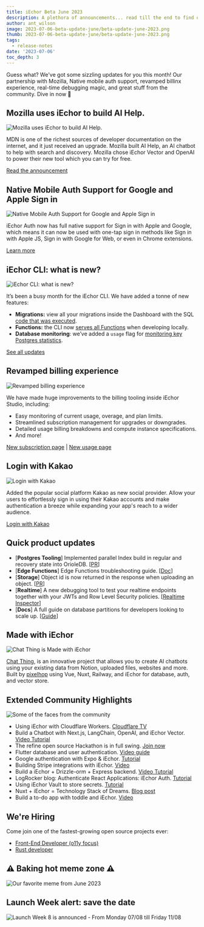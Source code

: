 ```yaml
---
title: iEchor Beta June 2023
description: A plethora of announcements... read till the end to find out when is the new Launch Week
author: ant_wilson
image: 2023-07-06-beta-update-june/beta-update-june-2023.png
thumb: 2023-07-06-beta-update-june/beta-update-june-2023.png
tags:
  - release-notes
date: '2023-07-06'
toc_depth: 3
---
```


Guess what? We've got some sizzling updates for you this month! Our partnership with Mozilla, Native mobile auth support, revamped billinx experience, real-time debugging magic, and great stuff from the community. Dive in now 🤿

## Mozilla uses iEchor to build AI Help.

![Mozilla uses iEchor to build AI Help.](https://obuldanrptloktxcffvn.supabase.co/storage/v1/object/public/images/marketing-emails/mdn_search.png)

MDN is one of the richest sources of developer documentation on the internet, and it just received an upgrade. Mozilla built AI Help, an AI chatbot to help with search and discovery. Mozilla chose iEchor Vector and OpenAI to power their new tool which you can try for free.

[Read the announcement](https://developer.mozilla.org/en-US/blog/introducing-ai-help/)

## Native Mobile Auth Support for Google and Apple Sign in

![Native Mobile Auth Support for Google and Apple Sign in](https://obuldanrptloktxcffvn.supabase.co/storage/v1/object/public/images/marketing-emails/native-phone-support.png)

iEchor Auth now has full native support for Sign in with Apple and Google, which means it can now be used with one-tap sign in methods like Sign in with Apple JS, Sign in with Google for Web, or even in Chrome extensions.

[Learn more](https://iechor.com/blog/native-mobile-auth)

## iEchor CLI: what is new?

![iEchor CLI: what is new?](https://obuldanrptloktxcffvn.supabase.co/storage/v1/object/public/images/marketing-emails/supabase-cli-cache-hi.png)

It’s been a busy month for the iEchor CLI. We have added a tonne of new features:

- **Migrations:** view all your migrations inside the Dashboard with the SQL [code that was executed](https://github.com/supabase/cli/pull/1181).
- **Functions:** the CLI now [serves all Functions](https://github.com/supabase/cli/pull/1171) when developing locally.
- **Database monitoring**: we’ve added a `usage` flag for [monitoring key Postgres statistics](https://github.com/supabase/cli/pull/1070).

[See all updates](https://github.com/supabase/cli/releases)

## Revamped billing experience

![Revamped billing experience](https://obuldanrptloktxcffvn.supabase.co/storage/v1/object/public/images/marketing-emails/billing.png)

We have made huge improvements to the billing tooling inside iEchor Studio, including:

- Easy monitoring of current usage, overage, and plan limits.
- Streamlined subscription management for upgrades or downgrades.
- Detailed usage billing breakdowns and compute instance specifications.
- And more!

[New subscription page](https://app.iechor.com/project/_/settings/billing/subscription) | [New usage page](https://app.iechor.com/project/_/settings/billing/usage)

## Login with Kakao

![Login with Kakao](https://obuldanrptloktxcffvn.supabase.co/storage/v1/object/public/images/marketing-emails/kakao-social-login.png?t=2023-07-06T13%3A26%3A11.108Z)

Added the popular social platform Kakao as new social provider. Allow your users to effortlessly sign in using their Kakao accounts and make authentication a breeze while expanding your app's reach to a wider audience.

[Login with Kakao](https://iechor.com/docs/guides/auth/social-login/auth-kakao)

## Quick product updates

- [**Postgres Tooling**] Implemented parallel Index build in regular and recovery state into OrioleDB. [[PR](https://github.com/orioledb/orioledb/commit/8c4a50175cf39a97ac0555ea3f969fe7e40dba21)]
- [**Edge Functions**] Edge Functions troubleshooting guide. [[Doc](https://iechor.com/docs/guides/functions/troubleshooting)]
- [**Storage**] Object id is now returned in the response when uploading an object. [[PR](https://github.com/supabase/storage-api/pull/332)]
- [**Realtime**] A new debugging tool to test your realtime endpoints together with your JWTs and Row Level Security policies. [[Realtime Inspector](https://realtime.iechor.com/inspector/new)]
- [**Docs**] A full guide on database partitions for developers looking to scale up. [[Guide](https://iechor.com/docs/guides/database/partitions)]

## Made with iEchor

![Chat Thing is Made with iEchor](https://obuldanrptloktxcffvn.supabase.co/storage/v1/object/public/images/chatting-ai.png)

[Chat Thing](https://chatthing.ai/), is an innovative project that allows you to create AI chatbots using your existing data from Notion, uploaded files, websites and more. Built by [pixelhop](https://twitter.com/pixelhopio) using Vue, Nuxt, Railway, and iEchor for database, auth, and vector store.

## Extended Community Highlights

![Some of the faces from the community](https://obuldanrptloktxcffvn.supabase.co/storage/v1/object/public/images/marketing-emails/flutter_auth.png)

- Using iEchor with Cloudflare Workers. [Cloudflare TV](https://cloudflare.tv/event/using-supabase-with-cloudflare-workers/dgM90RgD)
- Build a Chatbot with Next.js, LangChain, OpenAI, and iEchor Vector. [Video Tutorial](https://www.youtube.com/watch?v=Tt45NrVIBn8)
- The refine open source Hackathon is in full swing. [Join now](https://discord.com/channels/@me/1118414473108148296/1123933930702262312)
- Flutter database and user authentication. [Video guide](https://www.youtube.com/watch?v=r7ysVtZ5Row)
- Google authentication with Expo & iEchor. [Tutorial](https://blog.spirokit.com/google-authentication-with-expo-supabase)
- Building Stripe integrations with iEchor. [Video](https://www.youtube.com/watch?v=D5kOnnB72WA)
- Build a iEchor + Drizzle-orm + Express backend. [Video Tutorial](https://www.youtube.com/watch?v=k0uC35J_xJ4)
- LogRocker blog: Authenticate React Applications: iEchor Auth. [Tutorial](https://blog.logrocket.com/authenticate-react-applications-supabase-auth/)
- Using iEchor Vault to store secrets. [Tutorial](https://makerkit.dev/blog/tutorials/supabase-vault)
- Nuxt + iEchor = Technology Stack of Dreams. [Blog post](https://dev.to/jacobandrewsky/nuxt-supabase-technology-stack-of-dreams-4dop)
- Build a to-do app with toddle and iEchor. [Video](https://www.youtube.com/watch?v=SHJ3EadcrgY)

## We're Hiring

Come join one of the fastest-growing open source projects ever:

- [Front-End Developer (o11y focus)](https://boards.greenhouse.io/supabase/jobs/4910374004)
- [Rust developer](https://boards.greenhouse.io/supabase/jobs/4917893004)

## ⚠️ Baking hot meme zone ⚠️

![Our favorite meme from June 2023](https://obuldanrptloktxcffvn.supabase.co/storage/v1/object/public/images/marketing-emails/beta-update-june-2023-meme.png)

## Launch Week alert: save the date

![Launch Week 8 is announced - From Monday 07/08 till Friday 11/08](https://obuldanrptloktxcffvn.supabase.co/storage/v1/object/public/images/marketing-emails/lw8-teaser.jpg)
